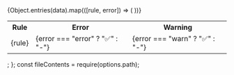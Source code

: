   <table>
    <tr>
      <th>Rule</th>
      <th>Error</th>
      <th>Warning</th>
    </tr>
    {Object.entries(data).map(([rule, error]) => (
      <tr>
        <td>{rule}</td>
        <td>{error === "error" ? "✅" : "-"}</td>
        <td>{error === "warn" ? "✅" : "-"}</td>
      </tr>
    ))}
  </table>;
};
const fileContents = require(options.path);

<!-- AUTO-GENERATED-CONTENT:START (RENDERDOCS:path=./recommended.js) -->
<Table data={fileContents} />
<!-- AUTO-GENERATED-CONTENT:END *-->
